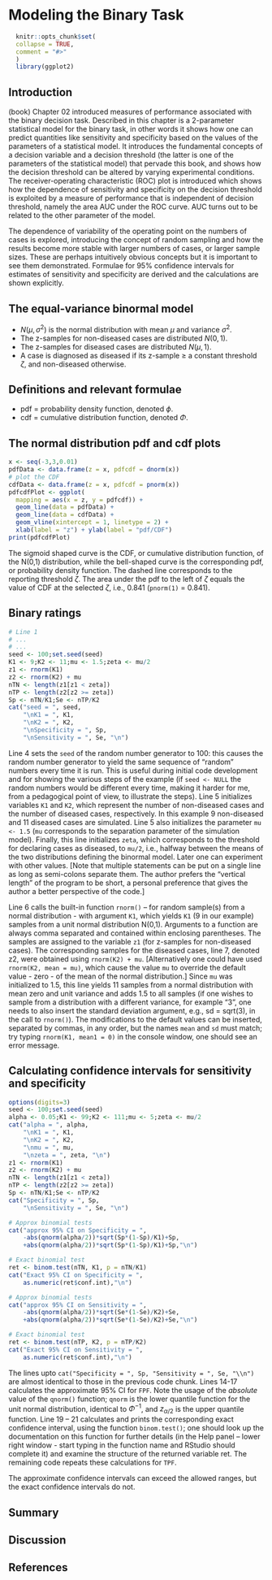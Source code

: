 # Modeling the Binary Task {#binaryTask}

```r
  knitr::opts_chunk$set(
  collapse = TRUE,
  comment = "#>"
  )
  library(ggplot2)
```


## Introduction {#binaryTaskIntro}
(book) Chapter 02 introduced measures of performance associated with the binary decision task. Described in this chapter is a 2-parameter statistical model for the binary task, in other words it shows how one can predict quantities like sensitivity and specificity based on the values of the parameters of a statistical model. It introduces the fundamental concepts of a decision variable and a decision threshold (the latter is one of the parameters of the statistical model) that pervade this book, and shows how the decision threshold can be altered by varying experimental conditions. The receiver-operating characteristic (ROC) plot is introduced which shows how the dependence of sensitivity and specificity on the decision threshold is exploited by a measure of performance that is independent of decision threshold, namely the area AUC under the ROC curve. AUC turns out to be related to the other parameter of the model. 

The dependence of variability of the operating point on the numbers of cases is explored, introducing the concept of random sampling and how the results become more stable with larger numbers of cases, or larger sample sizes. These are perhaps intuitively obvious concepts but it is important to see them demonstrated. Formulae for 95% confidence intervals for estimates of sensitivity and specificity are derived and the calculations are shown explicitly.

## The equal-variance binormal model
* $N(\mu,\sigma^2)$ is the normal distribution with mean $\mu$ and variance $\sigma^2$.
* The z-samples for non-diseased cases are distributed $N(0,1)$. 
* The z-samples for diseased cases are distributed $N(\mu,1)$. 
* A case is diagnosed as diseased if its z-sample $\geq$ a constant threshold $\zeta$, and non-diseased otherwise.

## Definitions and relevant formulae
* pdf = probability density function, denoted $\phi$.
* cdf = cumulative distribution function, denoted $\Phi$.

\begin{equation} 
\phi\left ( z|\mu,\sigma \right )=\frac{1}{\sigma\sqrt{2\pi}}\exp\left ( -\frac{(z-\mu)^2}{2\sigma^2} \right )
(\#eq:binaryTask-phi)
\end{equation}

\begin{equation} 
\phi\left ( z \right )=\frac{1}{\sqrt{2\pi}}\exp\left ( -\frac{z^2}{2} \right )
(\#eq:binaryTask-phi-normalized)
\end{equation}

\begin{equation} 
\Phi\left ( z \right )=\int_{-\infty }^{z}\phi(t)dt
(\#eq:binaryTask-Phi)
\end{equation}


## The normal distribution pdf and cdf plots

```r
x <- seq(-3,3,0.01)
pdfData <- data.frame(z = x, pdfcdf = dnorm(x))
# plot the CDF
cdfData <- data.frame(z = x, pdfcdf = pnorm(x))
pdfcdfPlot <- ggplot(
  mapping = aes(x = z, y = pdfcdf)) + 
  geom_line(data = pdfData) + 
  geom_line(data = cdfData) +
  geom_vline(xintercept = 1, linetype = 2) + 
  xlab(label = "z") + ylab(label = "pdf/CDF")
print(pdfcdfPlot)
```

The sigmoid shaped curve is the CDF, or cumulative distribution function, of the N(0,1) distribution, while the bell-shaped curve is the corresponding pdf, or probability density function. The dashed line corresponds to the reporting threshold $\zeta$. The area under the pdf to the left of $\zeta$ equals the value of CDF at the selected  $\zeta$, i.e., 0.841 (`pnorm(1)` = 0.841). 

## Binary ratings

```r
# Line 1
# ...
# ...
seed <- 100;set.seed(seed)
K1 <- 9;K2 <- 11;mu <- 1.5;zeta <- mu/2
z1 <- rnorm(K1)
z2 <- rnorm(K2) + mu
nTN <- length(z1[z1 < zeta])
nTP <- length(z2[z2 >= zeta])
Sp <- nTN/K1;Se <- nTP/K2
cat("seed = ", seed, 
    "\nK1 = ", K1, 
    "\nK2 = ", K2, 
    "\nSpecificity = ", Sp, 
    "\nSensitivity = ", Se, "\n")
```

Line 4 sets the `seed` of the random number generator to 100: this causes the random number generator to yield the same sequence of "random" numbers every time it is run. This is useful during initial code development and for showing the various steps of the example (if `seed <- NULL` the random numbers would be different every time, making it harder for me, from a pedagogical point of view, to illustrate the steps). Line 5 initializes variables `K1` and `K2`, which represent the number of non-diseased cases and  the number of diseased cases, respectively. In this example 9 non-diseased and 11 diseased cases are simulated. Line 5 also initializes the parameter `mu <- 1.5` (`mu` corresponds to the separation  parameter of the simulation model). Finally, this line initializes `zeta`, which corresponds to the threshold for declaring cases as diseased, to `mu/2`, i.e., halfway between the means of the two distributions defining the binormal model. Later one can experiment with other values. [Note that multiple statements can be put on a single line as long as semi-colons separate them. The author prefers the “vertical length” of the program to be short, a personal preference that gives the author a better perspective of the code.] 

Line 6 calls the built-in function `rnorm()` – for random sample(s) from a normal distribution - with argument `K1`, which yields `K1` (9 in our example) samples from a unit normal distribution N(0,1). Arguments to a function are always comma separated and contained within enclosing parentheses. The samples are assigned to the variable `z1` (for z-samples for non-diseased cases). The corresponding samples for the diseased cases, line 7, denoted z2, were obtained using `rnorm(K2) + mu`. [Alternatively one could have used `rnorm(K2, mean = mu)`, which cause the value `mu` to override the default value  -  zero -  of the mean of the normal distribution.] Since `mu` was initialized to 1.5, this line yields 11 samples from a normal distribution with mean zero and unit variance and adds 1.5 to all samples (if one wishes to sample from a distribution with a different variance, for example "3", one needs to also insert the standard deviation argument, e.g., sd = sqrt(3), in the call to `rnorm()`). The modifications to the default values can be inserted, separated by commas, in any order, but the names `mean` and `sd` must match; try typing `rnorm(K1, mean1 = 0)` in the console window, one should see an error message.

## Calculating confidence intervals for sensitivity and specificity

```r
options(digits=3)
seed <- 100;set.seed(seed)
alpha <- 0.05;K1 <- 99;K2 <- 111;mu <- 5;zeta <- mu/2
cat("alpha = ", alpha, 
    "\nK1 = ", K1, 
    "\nK2 = ", K2, 
    "\nmu = ", mu, 
    "\nzeta = ", zeta, "\n")
z1 <- rnorm(K1)
z2 <- rnorm(K2) + mu
nTN <- length(z1[z1 < zeta])
nTP <- length(z2[z2 >= zeta])
Sp <- nTN/K1;Se <- nTP/K2
cat("Specificity = ", Sp, 
    "\nSensitivity = ", Se, "\n")

# Approx binomial tests
cat("approx 95% CI on Specificity = ", 
    -abs(qnorm(alpha/2))*sqrt(Sp*(1-Sp)/K1)+Sp, 
    +abs(qnorm(alpha/2))*sqrt(Sp*(1-Sp)/K1)+Sp,"\n")

# Exact binomial test
ret <- binom.test(nTN, K1, p = nTN/K1)
cat("Exact 95% CI on Specificity = ", 
    as.numeric(ret$conf.int),"\n")

# Approx binomial tests
cat("approx 95% CI on Sensitivity = ", 
    -abs(qnorm(alpha/2))*sqrt(Se*(1-Se)/K2)+Se, 
    +abs(qnorm(alpha/2))*sqrt(Se*(1-Se)/K2)+Se,"\n")

# Exact binomial test
ret <- binom.test(nTP, K2, p = nTP/K2)
cat("Exact 95% CI on Sensitivity = ", 
    as.numeric(ret$conf.int),"\n")
```

The lines upto `cat("Specificity = ", Sp, "Sensitivity = ", Se, "\\n")` are almost identical to those in the previous code chunk. Lines 14-17 calculates the approximate 95% CI for `FPF`. Note the usage of the *absolute* value of the `qnorm()` function; `qnorm` is the lower quantile function for the unit normal distribution, identical to $\Phi^{-1}$, and $z_{\alpha/2}$ is the upper quantile function. Line 19 – 21 calculates and prints the corresponding exact confidence interval, using the function `binom.test()`; one should look up the documentation on this function for further details (in the Help panel – lower right window - start typing in the function name and RStudio should complete it) and examine the structure of the returned variable ret. The remaining code repeats these calculations for `TPF`.

The approximate confidence intervals can exceed the allowed ranges, but the exact confidence intervals do not.

## Summary{#binaryTask-Summary}
## Discussion{#binaryTask-Discussion}
## References {#binaryTask-references}

